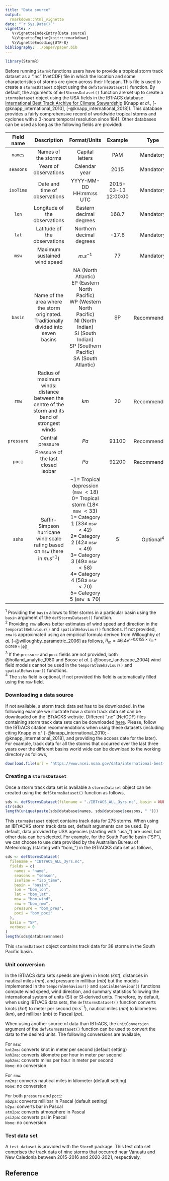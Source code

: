 ```yaml
---
title: "Data source"
output:
  rmarkdown::html_vignette
date: "`r Sys.Date()`"
vignette: >
   %\VignetteIndexEntry{Data source}
   %\VignetteEngine{knitr::rmarkdown}
   %\VignetteEncoding{UTF-8}
bibliography: ../paper/paper.bib
---
```




```r
library(StormR)
```

Before running `StormR` functions users have to provide a tropical storm track
dataset as a ".nc" (NetCDF) file in which the location and some characteristics
of storms are given across their lifespan. This file is used to create a
`stormsDataset` object using the `defStormsDataset()` function. By default, the
arguments of `defStormsDataset()` function are set up to create a `stormsDataset`
object using the USA fields in the IBTrACS database [International Best Track
Archive for Climate
Stewardship](https://www.ncei.noaa.gov/products/international-best-track-archive)
(Knapp *et al.*, [-@knapp_international_2010], [-@knapp_international_2018]). This database provides a fairly comprehensive record of
worldwide tropical storms and cyclones with a 3-hours temporal resolution since
1841. Other databases can be used as long as the following fields are provided:

| **Field name** | **Description** | **Format/Units** | **Example** | **Type** |
|:--:|:----:|:-----------:|:-----:|:---:|
| `names` | Names of the storms | Capital letters | PAM | Mandatory |
| `seasons` | Years of observations | Calendar year | 2015 | Mandatory |
| `isoTime` | Date and time of observations | YYYY-MM-DD HH:mm:ss UTC | 2015-03-13 12:00:00 | Mandatory |
| `lon` | Longitude of the observations | Eastern decimal degrees | 168.7 | Mandatory |
| `lat` | Latitude of the observations | Northern decimal degrees | -17.6 | Mandatory |
| `msw` | Maximum sustained wind speed | $m.s^{-1}$ | 77 | Mandatory |
| `basin` | Name of the area where the storm originated. Traditionally divided into seven basins | NA (North Atlantic) <br /> EP (Eastern North Pacific) <br /> WP (Western North Pacific) <br /> NI (North Indian) <br /> SI (South Indian) <br /> SP (Southern Pacific) <br /> SA (South Atlantic)| SP | Recommended$^{1}$|
| `rmw` | Radius of maximum winds: distance between the centre of the storm and its band of strongest winds | $km$ | 20 | Recommended$^{2}$ |
| `pressure` | Central pressure | $Pa$ | 91100 | Recommended$^{3}$ |
| `poci`| Pressure of the last closed isobar | $Pa$ | 92200 | Recommended$^{3}$ |
| `sshs`| Saffir-Simpson hurricane wind scale rating based on `msw` (here in $m.s^{-1}$) | $-1 =$ Tropical depression (`msw` $< 18$) <br /> $0 =$ Tropical storm ($18 \leq$ `msw` $< 33$) <br /> $1 =$ Category 1 ($33  \leq$ `msw` $< 42$) <br /> $2 =$ Category 2 ($42 \leq$ `msw` $< 49$) <br /> $3 =$ Category 3 ($49 \leq$ `msw` $< 58$) <br /> $4 =$ Category 4 ($58 \leq$ `msw` $< 70$) <br /> $5 =$ Category 5 (`msw` $\ge 70$)| 5 | Optional$^{4}$  |

$^{1}$ Providing the `basin` allows to filter storms in a particular basin using
the `basin` argument of the `defStormsDataset()` function. <br />
$^{2}$ Providing `rmw` allows better estimates of wind speed and direction in
the `temporatlBehaviour()` and `spatialBehaviour()` functions. If not provided,
`rmw` is approximated using an empirical formula derived from
Willoughby *et al.* [-@willoughby_parametric_2006] as follows, $R_m = 46.4e^{(-0.0155 \times v_m + 0.0169 \times
|\phi|)}$. <br />
$^{3}$ If the `pressure` and `poci` fields are not provided, both @holland_analytic_1980
and Boose *et al.* [-@boose_landscape_2004] wind field models cannot be used in the
`temporatlBehaviour()` and `spatialBehaviour()` functions. <br />
$^{4}$ The `sshs` field is optional, if not provided this field is automatically
filled using the `msw` field.

### Downloading a data source

If not available, a storm track data set has to be downloaded. In the following
example we illustrate how a storm track data set can be downloaded on the
IBTrACKS website. Different ".nc" (NetCDF) files containing storm track data
sets can be downloaded
[here](https://www.ncei.noaa.gov/data/international-best-track-archive-for-climate-stewardship-ibtracs/v04r00/access/netcdf/).
Please, follow the IBTrACS citation recommendations when using these datasets
(including citing Knapp *et al.* [-@knapp_international_2010; -@knapp_international_2018], and providing the
access date for the later). For example, track data for all the storms that
occurred over the last three years over the different basins world wide can be
download to the working directory as follows,

```r
download.file(url = "https://www.ncei.noaa.gov/data/international-best-track-archive-for-climate-stewardship-ibtracs/v04r00/access/netcdf/IBTrACS.last3years.v04r00.nc", destfile = "./IBTrACS_ALL_3yrs.nc")
```

### Creating a `stormsDataset`

Once a storm track data set is available a `stormsDataset` object can be created
using the `defStormsDataset()` function as follows,

```r
sds <- defStormsDataset(filename = "./IBTrACS_ALL_3yrs.nc", basin = NULL, verbose = 0)
str(sds)
length(unique(paste(sds@database$names, sds@database$seasons, " ")))
```

This `stormsDataset` object contains track data for 275 storms. When using an
IBTrACKS storm track data set, default arguments can be used. By default, data
provided by USA agencies (starting with "usa_") are used, but other data can be
selected. For example, for the South Pacific basin ("SP"), we can choose to use
data provided by the Australian Bureau of Meteorology (starting with "bom_") in
the IBTrACKS data set as follows,

```r
sds <- defStormsDataset(
  filename = "IBTrACS_ALL_3yrs.nc",
  fields = c(
    names = "name",
    seasons = "season",
    isoTime = "iso_time",
    basin = "basin",
    lon = "bom_lon",
    lat = "bom_lat",
    msw = "bom_wind",
    rmw = "bom_rmw",
    pressure = "bom_pres",
    poci = "bom_poci"
  ),
  basin = "SP",
  verbose = 0
)
length(sds@database$names)
```

This `stormsDataset` object contains track data for 38 storms in the South
Pacific basin.

### Unit conversion

In the IBTrACS data sets speeds are given in knots ($knt$), distances in
nautical miles ($nm$), and pressure in millibar ($mb$) but the models
implemented in the `temporalBehaviour()` and `spatialBehaviour()` functions
compute wind speed, wind direction, and summary statistics following the
international system of units (SI) or SI-derived units. Therefore, by default,
when using IBTrACS data sets, the `defStormsDataset()` function converts knots
($knt$) to meter per second ($m.s^{-1}$), nautical miles ($nm$) to kilometres
($km$), and millibar ($mb$) to Pascal ($pa$).

When using another source of data than IBTrACS, the `unitConversion` argument
of the `defStormsDataset()` function can be used to convert the data to the desired
units. The following conversions are available,

For `msw`: <br />
`knt2ms`: converts knot in meter per second (default setting) <br />
`kmh2ms`: converts kilometre per hour in meter per second <br />
`mph2ms`: converts miles per hour in meter per second <br />
`None`: no conversion <br />

For `rmw`: <br />
`nm2ms`: converts nautical miles in kilometer (default setting) <br />
`None`: no conversion <br />

For both `pressure` and `poci`: <br />
`mb2pa`: converts millibar in Pascal (default setting) <br />
`b2pa`: converts bar in Pascal <br />
`atm2pa`: converts atmosphere in Pascal <br />
`psi2pa`: converts psi in Pascal <br />
`None`: no conversion <br />

### Test data set

A `test_dataset` is provided with the `StormR` package. This test data set
comprises the track data of nine storms that occurred near Vanuatu and New
Caledonia between 2015-2016 and 2020-2021, respectively.

## Reference
